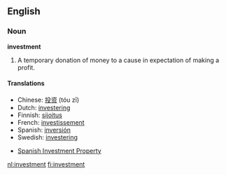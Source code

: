 ==English==
===Noun===

'''investment'''

#A temporary donation of money to a cause in expectation of making a profit.

====Translations====
*Chinese: [[投资]] (tóu zī)
*Dutch: [[investering]]
*Finnish: [[sijoitus]]
*French: [[investissement]]
*Spanish: [[inversión]]
*Swedish: [[investering]]

* [http://www.spanishinvest.com/ Spanish Investment Property]

[[nl:investment]]
[[fi:investment]]